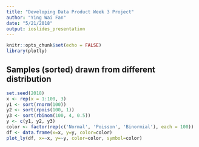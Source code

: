 ```yaml
---
title: "Developing Data Product Week 3 Project"
author: "Ying Wai Fan"
date: "5/21/2018"
output: ioslides_presentation
---
```


```r
knitr::opts_chunk$set(echo = FALSE)
library(plotly)
```

## Samples (sorted) drawn from different distribution
```r
set.seed(2018)
x <- rep(x = 1:100, 3)
y1 <- sort(rnorm(100))
y2 <- sort(rpois(100, 1))
y3 <- sort(rbinom(100, 4, 0.5))
y <- c(y1, y2, y3)
color <- factor(rep(c('Normal', 'Poisson', 'Binormial'), each = 100))
df <- data.frame(x=x, y=y, color=color)
plot_ly(df, x=~x, y=~y, color=color, symbol=color)
```